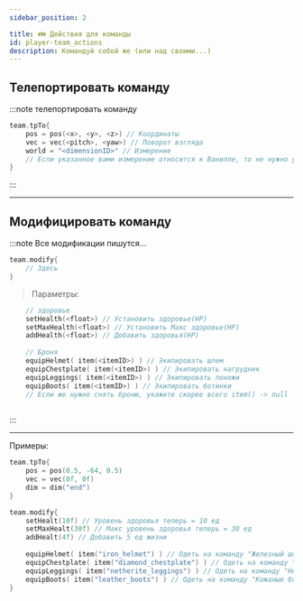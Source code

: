```yaml
---
sidebar_position: 2

title: 👪 Действия для команды
id: player-team_actions
description: Командуй собой же (или над своими...)
---
```


## Телепортировать команду

:::note телепортировать команду
```kts
team.tpTo{
    pos = pos(<x>, <y>, <z>) // Координаты
    vec = vec(<pitch>, <yaw>) // Поворот взгляда
    world = "<dimensionID>" // Измерение
    // Если указанное вами измерение относится к Ванилле, то не нужно указывать modID
}
```
:::

---

## Модифицировать команду

:::note Все модификации пишутся...
```kts
team.modify{
    // Здесь
}
```

> Параметры:
```kts
    // здоровье
    setHealth(<float>) // Установить здоровье(HP)
    setMaxHealth(<float>) // Установить Макс здоровье(HP)
    addHealth(<float>) // Добавить здоровья(HP)
    
    // Броня
    equipHelmet( item(<itemID>) ) // Экипировать шлем
    equipChestplate( item(<itemID>) ) // Экипировать нагрудник
    equipLeggings( item(<itemID>) ) // Экипировать поножи
    equipBoots( item(<itemID>) ) // Экипировать ботинки
    // Если же нужно снять броню, укажите скорее всего item() -> null
    
```
:::

---

Примеры:
```kts
team.tpTo{
    pos = pos(0.5, -64, 0.5)
    vec = vec(0f, 0f)
    dim = dim("end")
}

team.modify{
    setHealt(10f) // Уровень здоровья теперь = 10 ед
    setMaxHealt(30f) // Макс уровень здоровья теперь = 30 ед
    addHealt(4f) // Добавить 5 ед жизни
    
    equipHelmet( item("iron_helmet") ) // Одеть на команду "Железный шлем"
    equipChestplate( item("diamond_chestplate") ) // Одеть на команду "Алмазный нагрудник"
    equipLeggings( item("netherite_leggings") ) // Одеть на команду "Незеритовые поножи"
    equipBoots( item("leather_boots") ) // Одеть на команду "Кожаные ботинки"
}
```
